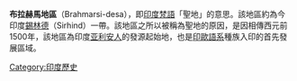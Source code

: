 {{Unreferenced|time=2018-04-08T12:44:44+00:00}}
'''布拉赫馬地區'''（Brahmarsi-desa），即[[印度|印度]][[梵語|梵語]]「聖地」的意思。該地區約為今印度[[錫林德|錫林德]]（Sirhind）一帶。該地區之所以被稱為聖地的原因，是因相傳西元前1500年，該地區為印度[[亚利安人|亚利安人]]的發源起始地，也是[[印歐語系|印歐語系]]種族入印的首先發展區域。

[[Category:印度歷史|Category:印度歷史]]